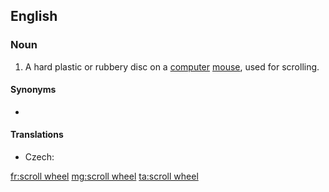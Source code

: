 ==English==
{{wikipedia}}

===Noun===
{{en-noun}}

# {{lb|en|computing}} A hard plastic or rubbery disc on a [[computer]] [[mouse]], used for scrolling.

====Synonyms====
* {{l|en|mouse wheel}}

====Translations====
{{trans-top|disc used for scrolling}}
* Czech: {{t|cs|skrolovací kolečko|n}}
{{trans-mid}}
{{trans-bottom}}

[[fr:scroll wheel]]
[[mg:scroll wheel]]
[[ta:scroll wheel]]